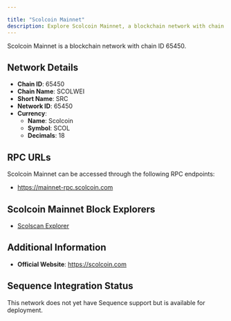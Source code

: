 ```yaml
---

title: "Scolcoin Mainnet"
description: Explore Scolcoin Mainnet, a blockchain network with chain ID 65450. Learn about its native currency, Scolcoin, and how to interact with the network.
---
```




Scolcoin Mainnet is a blockchain network with chain ID 65450.

## Network Details

- **Chain ID**: 65450
- **Chain Name**: SCOLWEI
- **Short Name**: SRC
- **Network ID**: 65450
- **Currency**: 
  - **Name**: Scolcoin
  - **Symbol**: SCOL
  - **Decimals**: 18

## RPC URLs

Scolcoin Mainnet can be accessed through the following RPC endpoints:

- https://mainnet-rpc.scolcoin.com

## Scolcoin Mainnet Block Explorers

- [Scolscan Explorer](https://explorer.scolcoin.com)

## Additional Information

- **Official Website**: https://scolcoin.com

## Sequence Integration Status

This network does not yet have Sequence support but is available for deployment.
